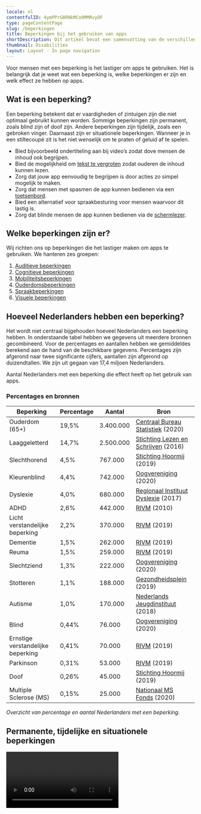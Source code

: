 ```yaml
---
locale: nl
contentfulID: 4ymPPrG8RNkMCo0MMRvyDF
type: pageContentPage
slug: /beperkingen
title: Beperkingen bij het gebruiken van apps
shortDescription: Dit artikel bevat een samenvatting van de verschillende soorten beperkingen. Hier vind je ook het aantal Nederlanders met een beperking.
thumbnail: Disabilities
layout: Layout - In page navigation
---
```


Voor mensen met een beperking is het lastiger om apps te gebruiken. Het is belangrijk dat je weet wat een beperking is, welke beperkingen er zijn en welk effect ze hebben op apps.

## Wat is een beperking?

Een beperking betekent dat er vaardigheden of zintuigen zijn die niet optimaal gebruikt kunnen worden. Sommige beperkingen zijn permanent, zoals blind zijn of doof zijn. Andere beperkingen zijn tijdelijk, zoals een gebroken vinger. Daarnaast zijn er situationele beperkingen. Wanneer je in een stiltecoupé zit is het niet wenselijk om te praten of geluid af te spelen.

- Bied bijvoorbeeld ondertiteling aan bij video’s zodat dove mensen de inhoud ook begrijpen.
- Bied de mogelijkheid om [tekst te vergroten](https://appt.org/en/stats/font-size) zodat ouderen de inhoud kunnen lezen.
- Zorg dat jouw app eenvoudig te begrijpen is door acties zo simpel mogelijk te maken.
- Zorg dat mensen met spasmen de app kunnen bedienen via een [toetsenbord](https://appt.org/en/stats/keyboard-access).
- Bied een alternatief voor spraakbesturing voor mensen waarvoor dit lastig is.
- Zorg dat blinde mensen de app kunnen bedienen via de [schermlezer](https://appt.org/en/stats/screen-reader).

## Welke beperkingen zijn er?

Wij richten ons op beperkingen die het lastiger maken om apps te gebruiken. We hanteren zes groepen:

1. [Auditieve beperkingen](https://appt.org/en/articles/disabilities/hearing)
2. [Cognitieve beperkingen](https://appt.org/en/articles/disabilities/cognitive)
3. [Mobiliteitsbeperkingen](https://appt.org/en/articles/disabilities/mobility)
4. [Ouderdomsbeperkingen](https://appt.org/en/articles/disabilities/aging)
5. [Spraakbeperkingen](https://appt.org/en/articles/disabilities/speech)
6. [Visuele beperkingen](https://appt.org/en/articles/disabilities/visual)

## Hoeveel Nederlanders hebben een beperking?

Het wordt niet centraal bijgehouden hoeveel Nederlanders een beperking hebben. In onderstaande tabel hebben we gegevens uit meerdere bronnen gecombineerd. Voor de percentages en aantallen hebben we gemiddeldes berekend aan de hand van de beschikbare gegevens. Percentages zijn afgerond naar twee significante cijfers, aantallen zijn afgerond op duizendtallen. We zijn uit gegaan van 17,4 miljoen Nederlanders.

Aantal Nederlanders met een beperking die effect heeft op het gebruik van apps.
<PercentageBlock name="Disabilities - Metrics"> 
</PercentageBlock>

### Percentages en bronnen

| Beperking | Percentage | Aantal | Bron |
| --- | --- | --- | --- |
| Ouderdom (65+) | 19,5% | 3.400.000 | [Centraal Bureau Statistiek](https://www.cbs.nl/nl-nl/visualisaties/dashboard-bevolking/leeftijd/ouderen) (2020) |
| Laaggeletterd | 14,7% | 2.500.000 | [Stichting Lezen en Schrijven](https://www.lezenenschrijven.nl/informatie-over-laaggeletterdheid-nederland) (2016) |
| Slechthorend | 4,5% | 767.000 | [Stichting Hoormij](https://www.volksgezondheidenzorg.info/onderwerp/gehoorstoornissen/cijfers-context/huidige-situatie#node-prevalentie-slechthorendheid-huisartsenpraktijk) (2019) |
| Kleurenblind | 4,4% | 742.000 | [Oogvereniging](https://www.oogvereniging.nl/oogaandoeningen/oogaandoeningen-overzicht/kleurenblindheid/) (2020) |
| Dyslexie | 4,0% | 680.000 | [Regionaal Instituut Dyslexie](https://www.rid.nl/blog/cijfersdyslexie/) (2017) |
| ADHD | 2,6% | 442.000 | [RIVM](https://www.volksgezondheidenzorg.info/onderwerp/adhd/cijfers-context/huidige-situatie#node-prevalentie-van-adhd-bevolkingsonderzoek) (2010) |
| Licht verstandelijke beperking | 2,2% | 370.000 | [RIVM](https://www.scp.nl/publicaties/publicaties/2019/10/01/het-aantal-mensen-met-een-licht-verstandelijke-beperking-een-schatting) (2019) |
| Dementie | 1,5% | 262.000 | [RIVM](https://www.volksgezondheidenzorg.info/onderwerp/dementie/cijfers-context/huidige-situatie#node-aantal-personen-met-dementie-de-bevolking) (2019) |
| Reuma | 1,5% | 259.000 | [RIVM](https://www.volksgezondheidenzorg.info/onderwerp/reumato%C3%AFde-artritis-ra/cijfers-context/huidige-situatie#node-prevalentie-reumato%C3%AFde-artritis-huisartsenpraktijk) (2019) |
| Slechtziend | 1,3% | 222.000 | [Oogvereniging](https://www.oogvereniging.nl/oogaandoeningen/oogaandoeningen-overzicht/blind-doofblind-of-slechtziend/) (2020) |
| Stotteren | 1,1% | 188.000 | [Gezondheidsplein](https://www.gezondheidsplein.nl/aandoeningen/stotteren/item33459) (2019) |
| Autisme | 1,0% | 170.000 | [Nederlands Jeugdinstituut](https://www.nji.nl/nl/Databank/Cijfers-over-Jeugd-en-Opvoeding/Cijfers-per-onderwerp/Autisme) (2018) |
| Blind | 0,44% | 76.000 | [Oogvereniging](https://www.oogvereniging.nl/oogaandoeningen/oogaandoeningen-overzicht/blind-doofblind-of-slechtziend/) (2020) |
| Ernstige verstandelijke beperking | 0,41% | 70.000 | [RIVM](https://www.scp.nl/publicaties/publicaties/2019/10/01/het-aantal-mensen-met-een-licht-verstandelijke-beperking-een-schatting) (2019) |
| Parkinson | 0,31% | 53.000 | [RIVM](https://www.volksgezondheidenzorg.info/onderwerp/ziekte-van-parkinson/cijfers-context/huidige-situatie#node-prevalentie-ziekte-van-parkinson-huisartsenpraktijk) (2019) |
| Doof | 0,26% | 45.000 | [Stichting Hoormij](https://www.volksgezondheidenzorg.info/onderwerp/gehoorstoornissen/cijfers-context/huidige-situatie#node-prevalentie-slechthorendheid-huisartsenpraktijk) (2019) |
| Multiple Sclerose (MS) | 0,15% | 25.000 | [Nationaal MS Fonds](https://nationaalmsfonds.nl/onderzoek-wijst-uit-25-000-mensen-met-ms-in-nederland/) (2020) |

*Overzicht van percentage en aantal Nederlanders met een beperking.*

## Permanente, tijdelijke en situationele beperkingen

<Video youTubeId="QcJhQnRyysM" title="Permanent, temporary, and situational disabilities - Accessibility on Google Play" name="Video - Permanent, temporary, and situational disabilities - Accessibility on Google Play"/>